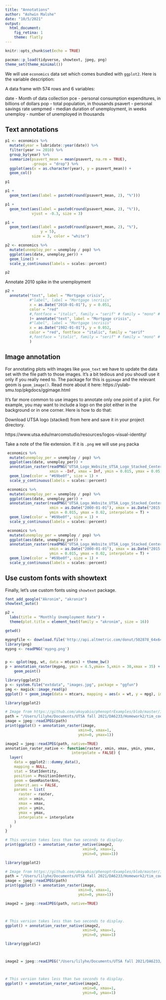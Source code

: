 ```yaml
---
title: "Annotations"
author: "Ashwin Malshe"
date: "10/5/2021"
output: 
  html_document:
    fig_retina: 1
    theme: flatly
---
```


```r
knitr::opts_chunk$set(echo = TRUE)

pacman::p_load(tidyverse, showtext, jpeg, png)
theme_set(theme_minimal())
```

We will use `economics` data set which comes bundled with `ggplot2`. Here is the variable description:

A data frame with 574 rows and 6 variables:

date - Month of data collection
pce - personal consumption expenditures, in billions of dollars
pop - total population, in thousands
psavert - personal savings rate
uempmed - median duration of unemployment, in weeks
unemploy - number of unemployed in thousands


## Text annotations


```r
p1 <- economics %>% 
  mutate(year = lubridate::year(date)) %>% 
  filter(year >= 2010) %>% 
  group_by(year) %>% 
  summarize(psavert_mean = mean(psavert, na.rm = TRUE),
            .groups = "drop") %>% 
  ggplot(aes(x = as.character(year), y = psavert_mean)) +
  geom_col()

p1
```


```r
p1 +
  geom_text(aes(label = paste0(round(psavert_mean, 2), "%")))
```


```r
p1 +
  geom_text(aes(label = paste0(round(psavert_mean, 2), "%")),
            vjust = -0.3, size = 3)
```

```r
p1 +
  geom_text(aes(label = paste0(round(psavert_mean, 2), "%"),
                y = 5), 
            size = 3, color = "white")
```

```r
p2 <- economics %>% 
  mutate(unemploy_per = unemploy / pop) %>% 
  ggplot(aes(date, unemploy_per)) +
  geom_line() +
  scale_y_continuous(labels = scales::percent)

p2
```

Annotate 2010 spike in the unemployment

```r
p2 +
  annotate("text", label = "Mortgage crisis", 
           #"label", label = "Mortgage \ncrisis"
           x = as.Date("2010-01-01"), y = 0.051,
           color = "red"
           #,fontface = "italic", family = "serif" # family = "mono" # family = "sans"
           )+ annotate("text", label = "Mortgage crisis", 
           #"label", label = "Mortgage \ncrisis"
           x = as.Date("1982-01-01"), y = 0.052,
           color = "red", fontface = "italic", family = "serif"
           #,fontface = "italic", family = "serif" # family = "mono" # family = "sans"
           )
```
  


## Image annotation

For annotating plots with images like `geom_text` we have to update the data set with the file path to those images. It's a bit tedious and you shoudl use it only if you really need to. The package for this is `ggimage` and the relevant geom is `geom_image()`. Read more about it here:
https://yulab-smu.top/pkgdocs/ggimage.html


It's far more common to use images to annotate only one point of a plot. For example, you may want to include a logo on the plot either in the background or in one corner. Here is how to do that:

Download UTSA logo (stacked) from here and save it in your project directory.

https://www.utsa.edu/marcomstudio/resources/logos-visual-identity/

Take a note of the file extension. If it is `.png` we will use `png` packa

```r
 economics %>% 
  mutate(unemploy_per = unemploy / pop) %>% 
  ggplot(aes(date, unemploy_per)) +
  annotation_raster(readPNG("UTSA_Logo_Website_UTSA_Logo_Stacked_Center.png"),
                    xmin = -Inf, xmax = Inf, ymin = 0.015, ymax = 0.05, interpolate = T) +
  geom_line(color = "#69be0f", size = 1) +
  scale_y_continuous(labels = scales::percent)

```


```r
 economics %>% 
  mutate(unemploy_per = unemploy / pop) %>% 
  ggplot(aes(date, unemploy_per)) +
  annotation_raster(readPNG("UTSA_Logo_Website_UTSA_Logo_Stacked_Center.png"),
                    xmin = as.Date("2000-01-01"), xmax = as.Date("2015-01-01"), 
                    ymin = 0.015, ymax = 0.02, interpolate = T) +
  geom_line(color = "#69be0f", size = 1) +
  scale_y_continuous(labels = scales::percent)

```

```r
 economics %>% 
  mutate(unemploy_per = unemploy / pop) %>% 
  ggplot(aes(date, unemploy_per)) +
  annotation_raster(readPNG("UTSA_Logo_Website_UTSA_Logo_Stacked_Center.png"),
                    xmin = as.Date("2000-01-01"), xmax = as.Date("2015-01-01"), 
                    ymin = 0.015, ymax = 0.02, interpolate = T) +
  geom_line(color = "#69be0f", size = 1) +
  scale_y_continuous(labels = scales::percent)

```


## Use custom fonts with showtext

Finally, let's use custom fonts using `showtext` package.

```r
font_add_google("Akronim", "akronim")
showtext_auto()
```


```r
p2 +
  labs(title = "Monthly Unemployment Rate") +
  theme(plot.title = element_text(family = "akronim", size = 16))
```


```r
getwd()
```

```r
mypngfile <- download.file('http://api.altmetric.com/donut/502878_64x64.png', destfile = 'mypng.png', mode = 'wb')
library(png)
mypng <- readPNG('mypng.png')


p <- qplot(mpg, wt, data = mtcars) + theme_bw()
p + annotation_raster(mypng, ymin = 4.5,ymax= 5,xmin = 30,xmax = 35) + 
    geom_point()
```

```r
library(ggplot2)
p <- system.file("extdata", "images.jpg", package = "ggfun")
img <- magick::image_read(p)
ggplot() + geom_image(data = mtcars, mapping = aes(x = wt, y = mpg), img = img, size =0.05)
```

```r
library(ggplot2)

# Image from https://github.com/akoyabio/phenoptrExamples/blob/master/inst/extdata/samples/Set12_20-6plex_%5B14146%2C53503%5D_composite_image.jpg
path = "/Users/lilyhe/Documents/UTSA fall 2021/DA6233/Homework2/tim_cook_headshot_glasses.jpg"
image = jpeg::readJPEG(path)
print(ggplot() + annotation_raster(image,
                                 xmin=0, xmax=1,
                                 ymin=0, ymax=1))

image2 = jpeg::readJPEG(path, native=TRUE)
annotation_raster_native <- function(raster, xmin, xmax, ymin, ymax,
                              interpolate = FALSE) {
  layer(
    data = ggplot2:::dummy_data(),
    mapping = NULL,
    stat = StatIdentity,
    position = PositionIdentity,
    geom = GeomRasterAnn,
    inherit.aes = FALSE,
    params = list(
      raster = raster,
      xmin = xmin,
      xmax = xmax,
      ymin = ymin,
      ymax = ymax,
      interpolate = interpolate
    )
  )
}

# This version takes less than two seconds to display.
print(ggplot() + annotation_raster_native(image2,
                                   xmin=0, xmax=1,
                                   ymin=0, ymax=1))
```
```r
library(ggplot2)

# Image from https://github.com/akoyabio/phenoptrExamples/blob/master/inst/extdata/samples/Set12_20-6plex_%5B14146%2C53503%5D_composite_image.jpg
path = "/Users/lilyhe/Documents/UTSA fall 2021/DA6233/Homework2/tim_cook_headshot_glasses.jpg"
image = jpeg::readJPEG(path)
print(ggplot() + annotation_raster(image,
                                 xmin=0, xmax=1,
                                 ymin=0, ymax=1))

image2 = jpeg::readJPEG(path, native=TRUE)



# This version takes less than two seconds to display.
ggplot() + annotation_raster_native(image2,
                                   xmin=0, xmax=1,
                                   ymin=0, ymax=1)
```

```r
library(ggplot2)



image2 = jpeg::readJPEG("/Users/lilyhe/Documents/UTSA fall 2021/DA6233/Homework2/tim_cook_headshot_glasses.jpg")



# This version takes less than two seconds to display.
ggplot() + annotation_raster_native(image2,
                                   xmin=0, xmax=1,
                                   ymin=0, ymax=1)
```

